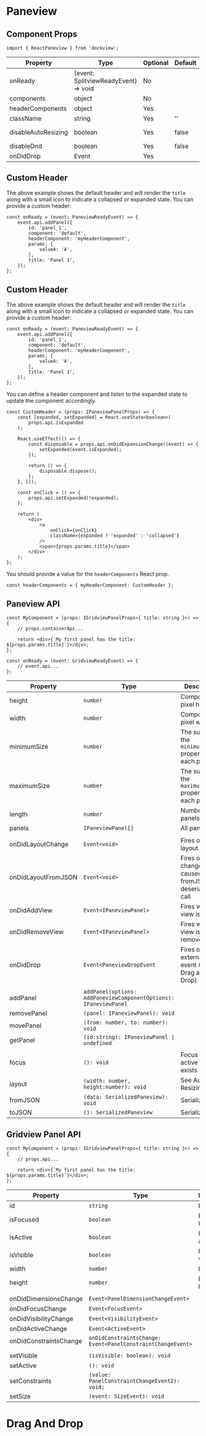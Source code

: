 
# Paneview

<div
    style={{
        height: '400px',
        backgroundColor: 'rgb(30,30,30)',
        color: 'white',
        margin: '20px 0px',
    }}
>
    <SimplePaneview />
</div>

## Component Props

```tsx
import { ReactPaneview } from 'dockview';
```

| Property            | Type                                 | Optional | Default | Description                                                 |
| ------------------- | ------------------------------------ | -------- | ------- | ----------------------------------------------------------- |
| onReady             | (event: SplitviewReadyEvent) => void | No       |         |                                                             |
| components          | object                               | No       |         |                                                             |
| headerComponents    | object                               | Yes      |         |                                                             |
| className           | string                               | Yes      | ''      |                                                             |
| disableAutoResizing | boolean                              | Yes      | false   | <Link to="/docs/basics/#auto-resizing">Auto Resizing</Link> |
| disableDnd          | boolean                              | Yes      | false   |                                                             |
| onDidDrop           | Event                                | Yes      |         |                                                             |

## Custom Header

The above example shows the default header and will render the `title` along with a small icon to indicate a collapsed or expanded state.
You can provide a custom header:

```tsx
const onReady = (event: PaneviewReadyEvent) => {
    event.api.addPanel({
        id: 'panel_1',
        component: 'default',
        headerComponent: 'myHeaderComponent',
        params: {
            valueA: 'A',
        },
        title: 'Panel 1',
    });
};
```

## Custom Header

The above example shows the default header and will render the `title` along with a small icon to indicate a collapsed or expanded state.
You can provide a custom header:

```tsx
const onReady = (event: PaneviewReadyEvent) => {
    event.api.addPanel({
        id: 'panel_1',
        component: 'default',
        headerComponent: 'myHeaderComponent',
        params: {
            valueA: 'A',
        },
        title: 'Panel 1',
    });
};
```

You can define a header component and listen to the expanded state to update the component accordingly.

```tsx
const CustomHeader = (props: IPaneviewPanelProps) => {
    const [expanded, setExpanded] = React.useState<boolean>(
        props.api.isExpanded
    );

    React.useEffect(() => {
        const disposable = props.api.onDidExpansionChange((event) => {
            setExpanded(event.isExpanded);
        });

        return () => {
            disposable.dispose();
        };
    }, []);

    const onClick = () => {
        props.api.setExpanded(!expanded);
    };

    return (
        <div>
            <a
                onClick={onClick}
                className={expanded ? 'expanded' : 'collapsed'}
            />
            <span>{props.params.title}</span>
        </div>
    );
};
```

You should provide a value for the `headerComponents` React prop.

```tsx
const headerComponents = { myHeaderComponent: CustomHeader };
```

## Paneview API

```tsx
const MyComponent = (props: IGridviewPanelProps<{ title: string }>) => {
    // props.containerApi...

    return <div>{`My first panel has the title: ${props.params.title}`}</div>;
};
```

```tsx
const onReady = (event: GridviewReadyEvent) => {
    // event.api...
};
```

| Property            | Type                                                             | Description                                                                                             |
| ------------------- | ---------------------------------------------------------------- | ------------------------------------------------------------------------------------------------------- |
| height              | `number`                                                         | Component pixel height                                                                                  |
| width               | `number`                                                         | Component pixel width                                                                                   |
| minimumSize         | `number`                                                         | The sum of the `minimumSize` property for each panel                                                    |
| maximumSize         | `number`                                                         | The sum of the `maximumSize` property for each panel                                                    |
| length              | `number`                                                         | Number of panels                                                                                        |
| panels              | `IPaneviewPanel[]`                                               | All panels                                                                                              |
|                     |                                                                  |                                                                                                         |
| onDidLayoutChange   | `Event<void>`                                                    | Fires on layout change                                                                                  |
| onDidLayoutFromJSON | `Event<void>`                                                    | Fires of layout change caused by a fromJSON deserialization call                                        |
| onDidAddView        | `Event<IPaneviewPanel>`                                          | Fires when a view is added                                                                              |
| onDidRemoveView     | `Event<IPaneviewPanel>`                                          | Fires when a view is removed                                                                            |
| onDidDrop           | `Event<PaneviewDropEvent`                                        | Fires on an external drop event (See <Link to="/docs/api/paneview/#drag-and-drop">Drag and Drop</Link>) |
|                     |                                                                  |                                                                                                         |
| addPanel            | `addPanel(options: AddPaneviewComponentOptions): IPaneviewPanel` |                                                                                                         |
| removePanel         | `(panel: IPaneviewPanel): void`                                  |                                                                                                         |
| movePanel           | `(from: number, to: number): void`                               |                                                                                                         |
| getPanel            | `(id:string): IPaneviewPanel \| undefined`                       |                                                                                                         |
|                     |                                                                  |                                                                                                         |
| focus               | `(): void`                                                       | Focus the active panel, if exists                                                                       |
| layout              | `(width: number, height:number): void`                           | See <Link to="/docs/basics/#auto-resizing">Auto Resizing</Link>                                         |
| fromJSON            | `(data: SerializedPaneview): void`                               | <Link to="/docs/basics/#serialization">Serialization</Link>                                             |
| toJSON              | `(): SerializedPaneview`                                         | <Link to="/docs/basics/#serialization">Serialization</Link>                                             |

## Gridview Panel API

```tsx
const MyComponent = (props: IGridviewPanelProps<{ title: string }>) => {
    // props.api...

    return <div>{`My first panel has the title: ${props.params.title}`}</div>;
};
```

| Property               | Type                                                        | Description      |
| ---------------------- | ----------------------------------------------------------- | ---------------- |
| id                     | `string`                                                    | Panel id         |
| isFocused              | `boolean`                                                   | Is panel focsed  |
| isActive               | `boolean`                                                   | Is panel active  |
| isVisible              | `boolean`                                                   | Is panel visible |
| width                  | `number`                                                    | Panel width      |
| height                 | `number`                                                    | Panel height     |
|                        |                                                             |
| onDidDimensionsChange  | `Event<PanelDimensionChangeEvent>`                          |                  |
| onDidFocusChange       | `Event<FocusEvent>`                                         |                  |
| onDidVisibilityChange  | `Event<VisibilityEvent>`                                    |                  |
| onDidActiveChange      | `Event<ActiveEvent>`                                        |                  |
| onDidConstraintsChange | `onDidConstraintsChange: Event<PanelConstraintChangeEvent>` |                  |
|                        |                                                             |
| setVisible             | `(isVisible: boolean): void`                                |                  |
| setActive              | `(): void`                                                  |                  |
| setConstraints         | `(value: PanelConstraintChangeEvent2): void;`               |                  |
| setSize                | `(event: SizeEvent): void`                                  |                  |

# Drag And Drop
